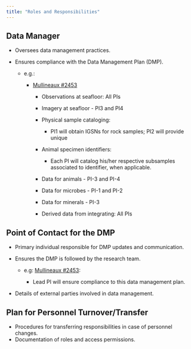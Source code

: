 ```yaml
---
title: "Roles and Responsibilities"
---
```


## Data Manager

-   Oversees data management practices.

-   Ensures compliance with the Data Management Plan (DMP).

    -   e.g.:

        -   [Mullineaux #2453](https://drive.google.com/file/d/1-N-bHKeJbC1QTouZVT5Ae2MMSAG9CEYA/view?usp=share_link)

            -   Observations at seafloor: All PIs

            -   Imagery at seafloor - PI3 and PI4

            -   Physical sample cataloging:

                -   PI1 will obtain IGSNs for rock samples; PI2 will provide unique

            -   Animal specimen identifiers:

                -   Each PI will catalog his/her respective subsamples associated to identifier, when applicable.

            -   Data for animals - PI-3 and PI-4

            -   Data for microbes - PI-1 and PI-2

            -   Data for minerals - PI-3

            -   Derived data from integrating: All PIs

## Point of Contact for the DMP

-   Primary individual responsible for DMP updates and communication.

-   Ensures the DMP is followed by the research team.

    -   e.g: [Mullineaux #2453](https://drive.google.com/file/d/1-N-bHKeJbC1QTouZVT5Ae2MMSAG9CEYA/view?usp=share_link):

        -   Lead PI will ensure compliance to this data management plan.

-   Details of external parties involved in data management.

## Plan for Personnel Turnover/Transfer

-   Procedures for transferring responsibilities in case of personnel changes.
-   Documentation of roles and access permissions.
